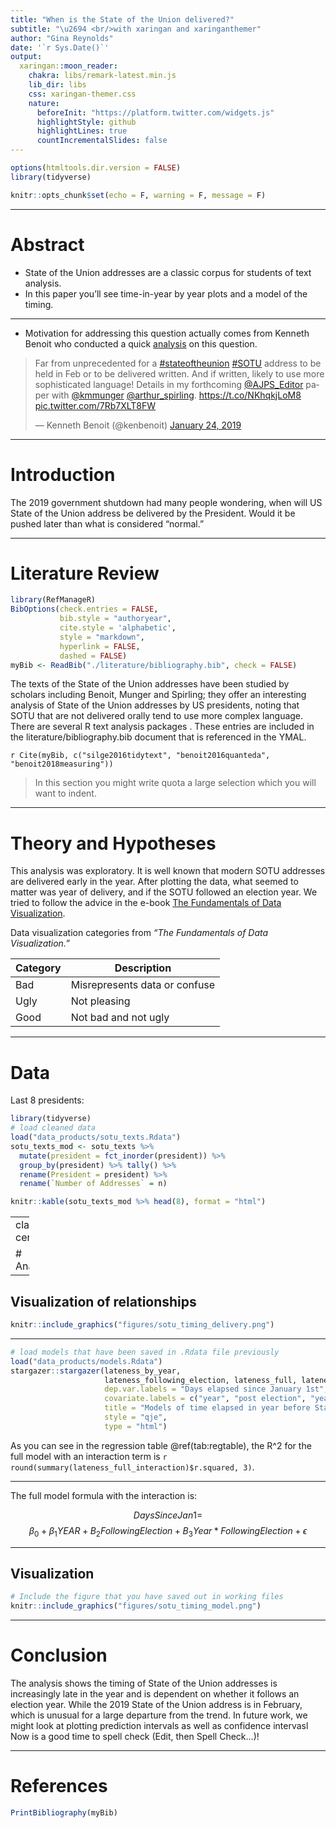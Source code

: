 ```yaml
---
title: "When is the State of the Union delivered?"
subtitle: "\u2694 <br/>with xaringan and xaringanthemer"  
author: "Gina Reynolds"
date: '`r Sys.Date()`'
output:
  xaringan::moon_reader:
    chakra: libs/remark-latest.min.js
    lib_dir: libs
    css: xaringan-themer.css
    nature:
      beforeInit: "https://platform.twitter.com/widgets.js"
      highlightStyle: github
      highlightLines: true
      countIncrementalSlides: false
---
```


```r
options(htmltools.dir.version = FALSE)
library(tidyverse)
```




```r
knitr::opts_chunk$set(echo = F, warning = F, message = F)
```


---

# Abstract

- State of the Union addresses are a classic corpus for students of text analysis. 
- In this paper you'll see time-in-year by year plots and a model of the timing.  


---


- Motivation for addressing this question actually comes from Kenneth Benoit who conducted a quick [analysis](https://twitter.com/kenbenoit/status/1088304778088566785) on this question.  


<blockquote class="twitter-tweet" data-lang="en"><p lang="en" dir="ltr">Far from unprecedented for a <a href="https://twitter.com/hashtag/stateoftheunion?src=hash&amp;ref_src=twsrc%5Etfw">#stateoftheunion</a> <a href="https://twitter.com/hashtag/SOTU?src=hash&amp;ref_src=twsrc%5Etfw">#SOTU</a> address to be held in Feb or to be delivered written. And if written, likely to use more sophisticated language! Details in my forthcoming <a href="https://twitter.com/AJPS_Editor?ref_src=twsrc%5Etfw">@AJPS_Editor</a> paper with <a href="https://twitter.com/kmmunger?ref_src=twsrc%5Etfw">@kmmunger</a>  <a href="https://twitter.com/arthur_spirling?ref_src=twsrc%5Etfw">@arthur_spirling</a>. <a href="https://t.co/NKhqkjLoM8">https://t.co/NKhqkjLoM8</a> <a href="https://t.co/7Rb7XLT8FW">pic.twitter.com/7Rb7XLT8FW</a></p>&mdash; Kenneth Benoit (@kenbenoit) <a href="https://twitter.com/kenbenoit/status/1088304778088566785?ref_src=twsrc%5Etfw">January 24, 2019</a></blockquote>
<script async src="https://platform.twitter.com/widgets.js" charset="utf-8"></script>


---

# Introduction

The 2019 government shutdown had many people wondering, when will US State of the Union address be delivered by the President.  Would it be pushed later than what is considered "normal." 



---

# Literature Review



```r
library(RefManageR)
BibOptions(check.entries = FALSE, 
           bib.style = "authoryear", 
           cite.style = 'alphabetic', 
           style = "markdown",
           hyperlink = FALSE, 
           dashed = FALSE)
myBib <- ReadBib("./literature/bibliography.bib", check = FALSE)
```

The texts of the State of the Union addresses have been studied by scholars including Benoit, Munger and Spirling; they offer an interesting analysis of State of the Union addresses by US presidents, noting that SOTU that are not delivered orally tend to use more complex language. There are several R text analysis packages .  These entries are included in the literature/bibliography.bib document that is referenced in the YMAL.  

`r Cite(myBib, c("silge2016tidytext", "benoit2016quanteda", "benoit2018measuring"))`

> In this section you might write quota a large selection which you will want to indent.


---

# Theory and Hypotheses

This analysis was exploratory.  It is well known that modern SOTU addresses are delivered early in the year.  After plotting the data, what seemed to matter was year of delivery, and if the SOTU followed an election year.  We tried to follow the advice in the e-book [The Fundamentals of Data Visualization](https://serialmentor.com/dataviz).

Data visualization categories from *"The Fundamentals of Data Visualization."*

Category | Description
-----|------
Bad  | Misrepresents data or confuse
Ugly | Not pleasing
Good | Not bad and not ugly




---

# Data 

Last 8 presidents:


```r
library(tidyverse)
# load cleaned data
load("data_products/sotu_texts.Rdata")
sotu_texts_mod <- sotu_texts %>% 
  mutate(president = fct_inorder(president)) %>% 
  group_by(president) %>% tally() %>% 
  rename(President = president) %>% 
  rename(`Number of Addresses` = n) 

knitr::kable(sotu_texts_mod %>% head(8), format = "html")
```


---
class: center

# Analysis


---

## Visualization of relationships

```r
knitr::include_graphics("figures/sotu_timing_delivery.png")
```


<!-- In figure \@ref(fig:year) we use LOESS smoothing to summarize the relationship between year and time in year for the categories "following election year" and "not following".  In the linear modelling exercise below, we remove the 1973 cases, given that they are so unusual --- in light of the Nixon impeachment, there were multiple SOTU's delivered that year.  -->

---


<!-- If compiling to html: -->

<!-- We load the models that we've estimated and save out,then prepare the table using stargazer.  -->

```r
# load models that have been saved in .Rdata file previously
load("data_products/models.Rdata")
stargazer::stargazer(lateness_by_year,
                     lateness_following_election, lateness_full, lateness_full_interaction,
                     dep.var.labels = "Days elapsed since January 1st",
                     covariate.labels = c("year", "post election", "year*post election"),
                     title = "Models of time elapsed in year before State of the Union Address", omit.stat = c("all"),
                     style = "qje",
                     type = "html")
```




As you can see in the regression table \@ref(tab:regtable), the R^2 for the full model with an interaction term is `r round(summary(lateness_full_interaction)$r.squared, 3)`.

---

The full model formula with the interaction is:


$$ DaysSinceJan1 = $$
$$\beta_0  + \beta_1YEAR + B_2FollowingElection + B_3Year*FollowingElection + \epsilon $$

---

## Visualization

```r
# Include the figure that you have saved out in working files
knitr::include_graphics("figures/sotu_timing_model.png")
```




---

# Conclusion


The analysis shows the timing of State of the Union addresses is increasingly late in the year and is dependent on whether it follows an election year.  While the 2019 State of the Union address is in February, which is unusual for a large departure from the trend.  In future work, we might look at plotting prediction intervals as well as confidence intervasl  Now is a good time to spell check (Edit, then Spell Check...)!   


---

# References




```r
PrintBibliography(myBib)
```

